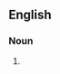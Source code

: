 ==English==

===Noun===
{{head|en|noun plural form|head=[[predicative]] [[adjective]]s}}

# {{plural of|predicative adjective|lang=en}}